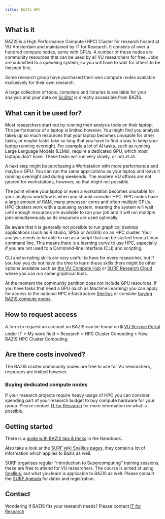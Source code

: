 ```yaml
---
title: BAZIS HPC
---
```


## What is it

BAZIS is a High Performance Compute (HPC) Cluster for research hosted at VU Amsterdam and maintained by IT for Research. It consists of over a hundred compute nodes, some with GPUs. A number of these nodes are community resources that can be used by all VU researchers for free. Jobs are submitted to a queueing system, so you will have to wait for others to be finished first.

Some research group have purchased their own compute nodes available exclusively for their own research.

A large collection of tools, compilers and libraries is available for your analysis and your data on [SciStor](./SciStor.qmd) is directly accessible from BAZIS.

## What can it be used for?

Most researchers start out by running their analysis tools on their laptop. The performance of a laptop is limited however. You might find you analysis takes up so much resources that your laptop becomes unusable for other tasks, or maybe tasks take so long that you have to find a way to keep your laptop running overnight. For example a lot of AI tasks, such as running Large Language Models (LLMs), require a dedicated GPU, which most laptops don't have. These tasks will run very slowly, or not at all.

A next step might be purchasing a Workstation with more performance and maybe a GPU. You can run the same applications as your laptop and leave it running overnight and during weekends. The modern VU offices are not geared for workstations, however, so that might not possible.

The point where your laptop or even a workstation becomes unusable for your analysis workflow is when you should consider HPC. HPC nodes have a large amount of RAM, many processor cores and often multiple GPUs. HPC clusters work with a queueing system, meaning the system will wait until enough resources are available to run your job and it will run multiple jobs simultaneously so its resources are used optimally.

Be aware that it is generally not possible to run graphical desktop applications (such as R studio, SPSS or ArcGIS) on an HPC cluster. Your analysis needs to be able to run as a script that can be started from a Linux command line. This means there is a learning curve to use HPC, especially if you are not used to a Command-line Interface (CLI) and scripting.

CLI and scripting skills are very useful to have for every researcher, but  if you feel you do not have the time to learn these skills there might be other options available such as [the VU Compute Hub](https://compute.vu.nl) or [SURF Research Cloud](./researchcloud.qmd) where you can run some graphical tools.

At the moment the community partition does not include GPU resources. If you have tasks that need a GPU (such as Machine Learning) you can apply for access to the national HPC infrastructure [Snellius](./snellius.qmd) or consider [buying BAZIS compute nodes](#buying-dedicated-compute-nodes). 

## How to request access

A form to request an account on BAZIS can be found on 🔒 [VU Service Portal](https://services.vu.nl/esc) under IT > My work field > Research > HPC Cluster Computing > New BAZIS HPC Cluster Computing.

## Are there costs involved?

The BAZIS cluster community nodes are free to use for VU researchers, resources are limited however. 

### Buying dedicated compute nodes

If your research projects require heavy usage of HPC you can consider spending part of your research budget to buy compute hardware for your group. Please contact [IT for Research](mailto:itvo.it@vu.nl) for more information on what is possible.

## Getting started

There is a [guide with BAZIS tips & tricks](../guides/bazis-tips-and-tricks.qmd) in the Handbook.

Also take a look at the [SURF wiki Snellius pages](https://servicedesk.surf.nl/wiki/display/WIKI/Snellius), they contain a lot of information which applies to Bazis as well.

SURF organises regular "Introduction to Supercomputing" training sessions, these are free to attend for VU researchers. The course is aimed at using [Snellius](./snellius.qmd), but what you learn is applicable to BAZIS as well. Please consult the [SURF Agenda](https://www.surf.nl/en/agenda) for dates and registration.

## Contact
Wondering if BAZIS fits your research needs? Please contact [IT for Research](mailto:itvo.it@vu.nl)
